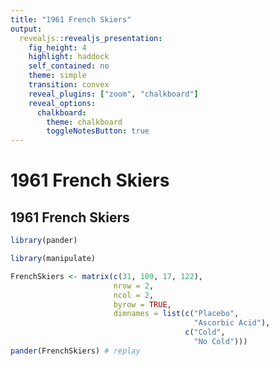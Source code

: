 ```yaml
---
title: "1961 French Skiers"
output:
  revealjs::revealjs_presentation:
    fig_height: 4
    highlight: haddock
    self_contained: no
    theme: simple
    transition: convex
    reveal_plugins: ["zoom", "chalkboard"]
    reveal_options:
      chalkboard:
        theme: chalkboard
        toggleNotesButton: true
---
```


# 1961 French Skiers

## 1961 French Skiers

```r

library(pander)

library(manipulate)

```


```r

FrenchSkiers <- matrix(c(31, 109, 17, 122), 
                       nrow = 2, 
                       ncol = 2, 
                       byrow = TRUE,
                       dimnames = list(c("Placebo", 
                                         "Ascorbic Acid"),
                                       c("Cold", 
                                         "No Cold")))
pander(FrenchSkiers) # replay

```





